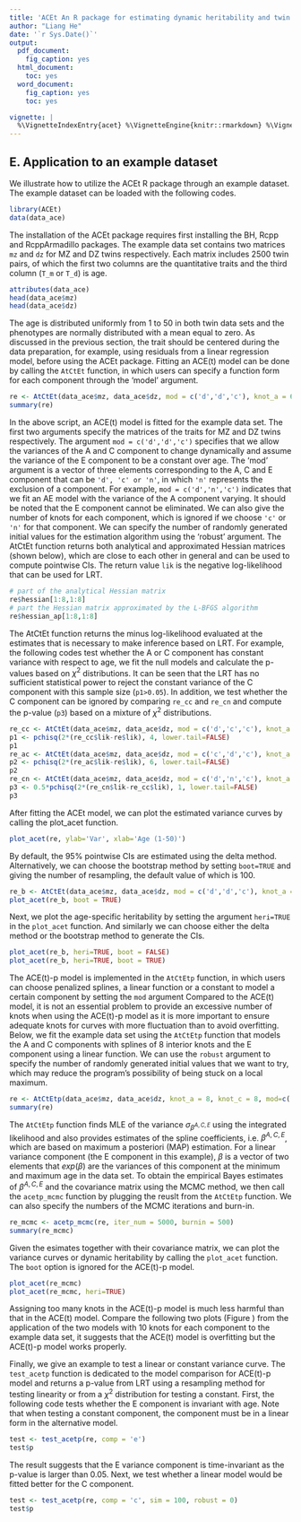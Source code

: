 ---
title: 'ACEt An R package for estimating dynamic heritability and twin model comparison'
author: "Liang He"
date: '`r Sys.Date()`'
output:
  pdf_document:
    fig_caption: yes
  html_document:
    toc: yes
  word_document:
    fig_caption: yes
    toc: yes

vignette: |
  %\VignetteIndexEntry{acet} %\VignetteEngine{knitr::rmarkdown} %\VignetteEncoding{UTF-8}
---


## E. Application to an example dataset

We illustrate how to utilize the ACEt R package through an example dataset. The example dataset can be loaded with the following codes.
```{r}
library(ACEt)
data(data_ace)

```
The installation of the ACEt package requires first installing the BH, Rcpp and RcppArmadillo packages. The example data set contains two matrices ```mz``` and ```dz``` for MZ and DZ twins respectively. Each matrix includes 2500 twin pairs, of which the first two columns are the quantitative traits and the third column (```T_m``` or ```T_d```) is age.
```{r}
attributes(data_ace)
head(data_ace$mz)
head(data_ace$dz)
```
The age is distributed uniformly from 1 to 50 in both twin data sets and the phenotypes are normally distributed with a mean equal to zero. As discussed in the previous section, the trait should be centered during the data preparation, for example, using residuals from a linear regression model, before using the ACEt package. 
Fitting an ACE(t) model can be done by calling the ```AtCtEt``` function, in which users can specify a function form for each component through the 'model' argument.
```{r}
re <- AtCtEt(data_ace$mz, data_ace$dz, mod = c('d','d','c'), knot_a = 6, knot_c = 4)
summary(re)
```
In the above script, an ACE(t) model is fitted for the example data set. The first two arguments specify the matrices of the traits for MZ and DZ twins respectively. The argument ```mod = c('d','d','c')``` specifies that we allow the variances of the A and C component to change dynamically and assume the variance of the E component to be a constant over age. The 'mod' argument is a vector of three elements corresponding to the A, C and E component that can be ```'d', 'c' or 'n'```, in which ```'n'``` represents the exclusion of a component. For example, ```mod = c('d','n','c')``` indicates that we fit an AE model with the variance of the A component varying. It should be noted that the E component cannot be eliminated. We can also give the number of knots for each component, which is ignored if we choose ```'c'``` or ```'n'``` for that component. We can specify the number of randomly generated initial values for the estimation algorithm using the 'robust' argument. The AtCtEt function returns both analytical and approximated Hessian matrices (shown below), which are close to each other in general and can be used to compute pointwise CIs. The return value ```lik``` is the negative log-likelihood that can be used for LRT.
```{r}
# part of the analytical Hessian matrix
re$hessian[1:8,1:8]
# part the Hessian matrix approximated by the L-BFGS algorithm
re$hessian_ap[1:8,1:8]
```
The AtCtEt function returns the minus log-likelihood evaluated at the estimates that is necessary to make inference based on LRT. For example, the following codes test whether the A or C component has constant variance with respect to age, we fit the null models and calculate the p-values based on $\chi^2$ distributions. It can be seen that the LRT has no sufficient statistical power to reject the constant variance of the C component with this sample size (```p1>0.05```). In addition, we test whether the C component can be ignored by comparing ```re_cc``` and ```re_cn``` and compute the p-value (```p3```) based on a mixture of $\chi^2$ distributions.  
```{r}
re_cc <- AtCtEt(data_ace$mz, data_ace$dz, mod = c('d','c','c'), knot_a = 6, knot_c = 4)
p1 <- pchisq(2*(re_cc$lik-re$lik), 4, lower.tail=FALSE)
p1
re_ac <- AtCtEt(data_ace$mz, data_ace$dz, mod = c('c','d','c'), knot_a = 6, knot_c = 4)
p2 <- pchisq(2*(re_ac$lik-re$lik), 6, lower.tail=FALSE)
p2
re_cn <- AtCtEt(data_ace$mz, data_ace$dz, mod = c('d','n','c'), knot_a = 6, knot_c = 4)
p3 <- 0.5*pchisq(2*(re_cn$lik-re_cc$lik), 1, lower.tail=FALSE)
p3
```

After fitting the ACEt model, we can plot the estimated variance curves by calling the plot_acet function.
```{r}
plot_acet(re, ylab='Var', xlab='Age (1-50)')
```

By default, the 95% pointwise CIs are estimated using the delta method. Alternatively, we can choose the bootstrap method by setting ```boot=TRUE``` and giving the number of resampling, the default value of which is 100. 
```{r}
re_b <- AtCtEt(data_ace$mz, data_ace$dz, mod = c('d','d','c'), knot_a = 6, knot_c = 4, boot = TRUE, num_b = 40)
plot_acet(re_b, boot = TRUE)
```

Next, we plot the age-specific heritability by setting the argument ```heri=TRUE``` in the ```plot_acet``` function. And similarly we can choose either the delta method or the bootstrap method to generate the CIs.
```{r}
plot_acet(re_b, heri=TRUE, boot = FALSE)
plot_acet(re_b, heri=TRUE, boot = TRUE)
```

The ACE(t)-p model is implemented in the ```AtCtEtp``` function, in which users can choose penalized splines, a linear function or a constant to model a certain component by setting the ```mod``` argument  Compared to the ACE(t) model, it is not an essential problem to provide an excessive number of knots when using the ACE(t)-p model as it is more important to ensure adequate knots for curves with more fluctuation than to avoid overfitting. Below, we fit the example data set using the ```AtCtEtp``` function that models the A and C components with splines of 8 interior knots and the E component using a linear function. We can use the ```robust``` argument to specify the number of randomly generated initial values that we want to try, which may reduce the program's possibility of being stuck on a local maximum. 
```{r}
re <- AtCtEtp(data_ace$mz, data_ace$dz, knot_a = 8, knot_c = 8, mod=c('d','d','l'))
summary(re)
```
The ```AtCtEtp``` function finds MLE of the variance $\sigma_{\beta^{A,C,E}}$ using the integrated likelihood and also provides estimates of the spline coefficients, i.e. $\beta^{A,C,E}$, which are based on maximum a posteriori (MAP) estimation. For a linear variance component (the E component in this example), $\beta$ is a vector of two elements that $exp(\beta)$ are the variances of this component at the minimum and maximum age in the data set. To obtain the empirical Bayes estimates of $\beta^{A,C,E}$ and the covariance matrix using the MCMC method, we then call the ```acetp_mcmc``` function by plugging the reuslt from the ```AtCtEtp``` function. We can also specify the numbers of the MCMC iterations and burn-in.      

```{r}
re_mcmc <- acetp_mcmc(re, iter_num = 5000, burnin = 500)
summary(re_mcmc)
```
Given the esimates together with their covariance matrix, we can plot the variance curves or dynamic heritability by calling the ```plot_acet``` function. The ```boot``` option is ignored for the ACE(t)-p model.
```{r}
plot_acet(re_mcmc)
plot_acet(re_mcmc, heri=TRUE)
```

Assigning too many knots in the ACE(t)-p model is much less harmful than that in the ACE(t) model. Compare the following two plots (Figure \ref{fig:knot_10}) from the application of the two models with 10 knots for each component to the example data set, it suggests that the ACE(t) model is overfitting but the ACE(t)-p model works properly.
\begin{figure}[h!]
  \includegraphics[width=\linewidth]{knot_10.jpg}
  \caption{Plots of variance cruves of the example data set fitted by the ACE(t) and ACE(t)-p model with 10 interior knots for each component. Left: the ACE(t) model. Right: the ACE(t)-p model.}
  \label{fig:knot_10}
\end{figure}

Finally, we give an example to test a linear or constant variance curve. The ```test_acetp``` function is dedicated to the model comparison for ACE(t)-p model and returns a p-value from LRT using a resampling method for testing linearity or from a $\chi^2$ distribution for testing a constant. First, the following code tests whether the E component is invariant with age. Note that when testing a constant component, the component must be in a linear form in the alternative model. 
```{r}
test <- test_acetp(re, comp = 'e')
test$p

```
The result suggests that the E variance component is time-invariant as the p-value is larger than 0.05. Next, we test whether a linear model would be fitted better for the C component. 
```{r}
test <- test_acetp(re, comp = 'c', sim = 100, robust = 0)
test$p
```


